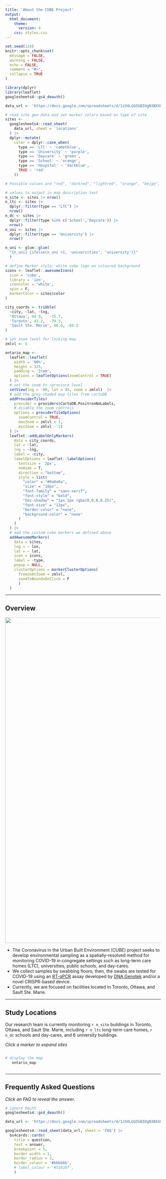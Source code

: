 ```yaml
---
title: 'About the CUBE Project'
output: 
  html_document:
    theme: 
      version: 4
    css: styles.css
---
```


<head>
<!-- Google tag (gtag.js) -->
<script async src="https://www.googletagmanager.com/gtag/js?id=G-8F9R0B5L51"></script>
<script>
  window.dataLayer = window.dataLayer || [];
  function gtag(){dataLayer.push(arguments);}
  gtag('js', new Date());

  gtag('config', 'G-8F9R0B5L51');
</script>
</head> 

```r
set.seed(124)
knitr::opts_chunk$set(
  message = FALSE, 
  warning = FALSE, 
  echo = FALSE,
  comment = "#>",
  collapse = TRUE
)
```

```r
library(dplyr)
library(leaflet)
googlesheets4::gs4_deauth()

data_url <- 'https://docs.google.com/spreadsheets/d/1zSHLGGOSBIOgN3BXXGl2jPtJLBF6OExAznjqmRnzrTY/edit?usp=sharing'

# read site geo data and set marker colors based on type of site
sites <- 
  googlesheets4::read_sheet(
    data_url, sheet = 'locations'
  ) |> 
  dplyr::mutate(
    color = dplyr::case_when(
      type == 'LTC' ~ 'cadetblue',
      type == 'University' ~ 'purple',
      type == 'Daycare' ~ 'green',
      type == 'School' ~ 'orange',
      type == 'Hospital' ~ 'darkblue',
      TRUE ~ 'red'
    ))

# Possible values are "red", "darkred", "lightred", "orange", "beige", "green", "darkgreen", "lightgreen", "blue", "darkblue", "lightblue", "purple", "darkpurple", "pink", "cadetblue", "white", "gray", "lightgray", "black"

# values to output in map description text
n_site <- sites |> nrow()
n_ltc <- sites |> 
  dplyr::filter(type == "LTC") |> 
  nrow()
n_dc <- sites |> 
  dplyr::filter(type %in% c('School','Daycare')) |> 
  nrow()
n_uni <- sites |> 
  dplyr::filter(type == 'University') |>
  nrow()

n_uni <- glue::glue(
  "{n_uni} {ifelse(n_uni >1, 'universities', 'university')}"
  )

# define Marker style: white cube logo on coloured background
icons <- leaflet::awesomeIcons(
  icon = 'cube',
  library = 'ion',
  iconColor = 'white',
  spin = F,
  markerColor = sites$color
)

city_coords <- tribble(
  ~city, ~lat, ~lng,
  'Ottawa', 44.9,	-75.7,
  'Toronto', 43.2,	-79.3,
  'Sault Ste. Marie', 46.0,	-84.3
)

# set zoom level for locking map
zmlvl <- 5

ontario_map <-
  leaflet::leaflet(
    width = '90%', 
    height = 325, 
    padding = '2rem', 
    options = leafletOptions(zoomControl = TRUE)
  ) |>
  # set the zoom to ~province level
  setView(lng = -80, lat = 45, zoom = zmlvl)  |>
  # add the grey-shaded map tiles from cartoDB
  addProviderTiles(
    provider = providers$CartoDB.PositronNoLabels,
    # disable the zoom controls
    options = providerTileOptions(
      zoomControl = TRUE,
      maxZoom = zmlvl + 1,
      minZoom = zmlvl - 2)
  ) |>
  leaflet::addLabelOnlyMarkers(
    data = city_coords,
    lat = ~lat,
    lng = ~lng,
    label = ~city,
    labelOptions = leaflet::labelOptions(
      textsize = '2px',
      noHide = T, 
      direction = "bottom",
      style = list(
        "color" = "#0a0a0a",
        "size" = "10px",
        "font-family" = "sans-serif",
        "font-style" = "bold",
        "box-shadow" = "1px 1px rgba(0,0,0,0.25)",
        "font-size" = "12px",
        "border-color" = "none",
        "background-color" = "none"
      )
    )
  ) |> 
  # add the custom cube markers we defined above
  addAwesomeMarkers(
    data = sites,
    lng = ~ lon,
    lat = ~ lat,
    icon = icons,
    label = ~type,
    popup = NULL,
    clusterOptions = markerClusterOptions(
      freezeAtZoom = zmlvl, 
      zoomToBoundsOnClick = F
      )
  )
```

::: {##about-page}

------------------------------------------------------------------------

## Overview

![](./public/img/infographic.png){#infographic .img-responsive .img-fluid .rounded width="1050"}

-   The Coronavirus in the Urban Built Environment (CUBE) project seeks to develop environmental sampling as a spatially-resolved method for monitoring COVID-19 in congregate settings such as long-term care homes (LTC), universities, public schools, and day-cares.\
-   We collect samples by swabbing floors; then, the swabs are tested for COVID-19 using an [RT-qPCR](https://en.wikipedia.org/wiki/Reverse_transcription_polymerase_chain_reaction) assay developed by [DNA Genotek](https://www.dnagenotek.com/) and/or a novel CRISPR-based device.\
-   Currently, we are focused on facilities located in Toronto, Ottawa, and Sault Ste. Marie.

------------------------------------------------------------------------

## Study Locations  

Our research team is currently monitoring `r n_site` buildings in Toronto, Ottawa, and Sault Ste. Marie, including `r n_ltc` long-term care homes, `r n_dc` schools and day-cares, and 6 university buildings.

*Click a marker to expand sites*

::: {style="margin: auto; display: flex; align-content: center; align-items: center; align: center; text-align: center"}
```r
# display the map
ontario_map
```
:::

<!-- ends map container -->

------------------------------------------------------------------------

<!-- FAQs card -->

## Frequently Asked Questions


*Click an FAQ to reveal the answer.*

```r
# ignore Oauth
googlesheets4::gs4_deauth()

data_url <- 'https://docs.google.com/spreadsheets/d/1zSHLGGOSBIOgN3BXXGl2jPtJLBF6OExAznjqmRnzrTY/edit?usp=sharing'

googlesheets4::read_sheet(data_url, sheet = 'FAQ') |> 
  bs4cards::cards(
    title = question,
    text = answer,
    breakpoint = 5,
    border_width = 1,
    border_radius = 3, 
    border_colour = '#bbbbbb',
    # label_colour = '#51616f',
    )
```

<br>
:::
